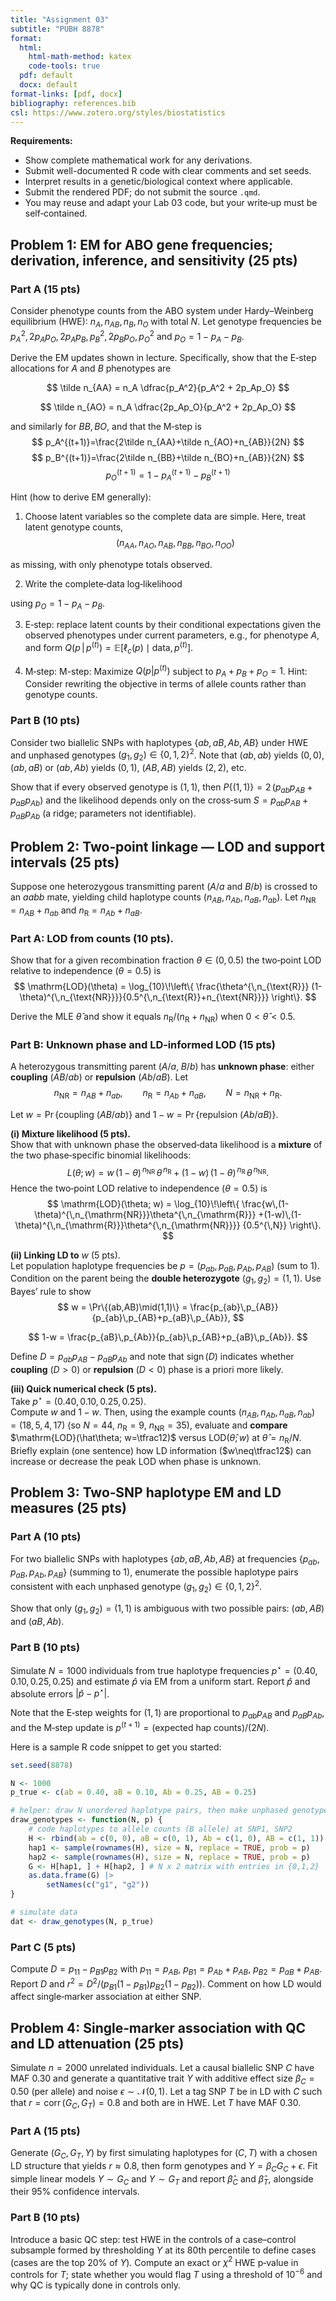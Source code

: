```yaml
---
title: "Assignment 03"
subtitle: "PUBH 8878"
format:
  html:
    html-math-method: katex
    code-tools: true
  pdf: default
  docx: default
format-links: [pdf, docx]
bibliography: references.bib
csl: https://www.zotero.org/styles/biostatistics
---
```


**Requirements:**

-   Show complete mathematical work for any derivations.
-   Submit well-documented R code with clear comments and set seeds.
-   Interpret results in a genetic/biological context where applicable.
-   Submit the rendered PDF; do not submit the source `.qmd`.
-   You may reuse and adapt your Lab 03 code, but your write‑up must be self‑contained.

## Problem 1: EM for ABO gene frequencies; derivation, inference, and sensitivity (25 pts)

### Part A (15 pts)

Consider phenotype counts from the ABO system under Hardy–Weinberg equilibrium (HWE): $n_A, n_{AB}, n_B, n_O$ with total $N$. Let genotype frequencies be $p_A^2, 2p_Ap_O, 2p_Ap_B, p_B^2, 2p_Bp_O, p_O^2$ and $p_O = 1 - p_A - p_B$.

Derive the EM updates shown in lecture. Specifically, show that the E‑step allocations for $A$ and $B$ phenotypes are

$$
\tilde n_{AA} = n_A \dfrac{p_A^2}{p_A^2 + 2p_Ap_O}
$$

$$
\tilde n_{AO} = n_A \dfrac{2p_Ap_O}{p_A^2 + 2p_Ap_O}
$$

and similarly for $BB, BO$, and that the M‑step is $$
p_A^{(t+1)}=\frac{2\tilde n_{AA}+\tilde n_{AO}+n_{AB}}{2N}
$$ $$
p_B^{(t+1)}=\frac{2\tilde n_{BB}+\tilde n_{BO}+n_{AB}}{2N}
$$ $$
p_O^{(t+1)}=1-p_A^{(t+1)}-p_B^{(t+1)}
$$

Hint (how to derive EM generally):

1)  Choose latent variables so the complete data are simple. Here, treat latent genotype counts, $$
    (n_{AA}, n_{AO}, n_{AB}, n_{BB}, n_{BO}, n_{OO})
    $$

as missing, with only phenotype totals observed.

2)  Write the complete‑data log‑likelihood

\begin{align*}
\ell_c(p_A,p_B) =
& n_{AA}\log p_A^2 + n_{AO}\log(2p_Ap_O) + n_{AB}\log(2p_Ap_B) + \\ 
& n_{BB}\log p_B^2 + n_{BO}\log(2p_Bp_O) + n_{OO}\log p_O^2
\end{align*}

using $p_O=1-p_A-p_B$.

3.  E‑step: replace latent counts by their conditional expectations given the observed phenotypes under current parameters, e.g., for phenotype $A$, and form $Q(p\,|\,p^{(t)}) = \mathbb E[\ell_c(p)\mid\text{data}, p^{(t)}]$.

4.  M‑step: M-step: Maximize $Q(p|p^{(t)})$ subject to $p_A + p_B + p_O = 1$. Hint: Consider rewriting the objective in terms of allele counts rather than genotype counts.

### Part B (10 pts)

Consider two biallelic SNPs with haplotypes $\{ab, aB, Ab, AB\}$ under HWE and unphased genotypes $(g_1,g_2)\in\{0,1,2\}^2$. Note that $(ab, ab)$ yields $(0,0)$, $(ab, aB)$ or $(ab, Ab)$ yields $(0,1)$, $(AB, AB)$ yields $(2,2)$, etc.

Show that if every observed genotype is $(1,1)$, then $P\{(1,1)\}=2\,\big(p_{ab}p_{AB}+p_{aB}p_{Ab}\big)$ and the likelihood depends only on the cross‑sum $S=p_{ab}p_{AB}+p_{aB}p_{Ab}$ (a ridge; parameters not identifiable).

## Problem 2: Two‑point linkage — LOD and support intervals (25 pts)

Suppose one heterozygous transmitting parent ($A/a$ and $B/b$) is crossed to an $aabb$ mate, yielding child haplotype counts $(n_{AB}, n_{Ab}, n_{aB}, n_{ab})$. Let $n_{\text{NR}}=n_{AB}+n_{ab}$ and $n_{\text{R}}=n_{Ab}+n_{aB}$.

### Part A: LOD from counts (10 pts).

Show that for a given recombination fraction $\theta\in(0,0.5)$ the two‑point LOD relative to independence ($\theta=0.5$) is $$
\mathrm{LOD}(\theta) 
= \log_{10}\!\left\{ \frac{\theta^{\,n_{\text{R}}} (1-\theta)^{\,n_{\text{NR}}}}{0.5^{\,n_{\text{R}}+n_{\text{NR}}}} \right\}.
$$

Derive the MLE $\hat\theta$ and show it equals $n_{\text{R}}/(n_{\text{R}}+n_{\text{NR}})$ when $0<\hat\theta<0.5$.

### Part B: Unknown phase and LD‑informed LOD (15 pts)

A heterozygous transmitting parent $(A/a,\;B/b)$ has **unknown phase**: either **coupling** $(AB/ab)$ or **repulsion** $(Ab/aB)$. Let $$
n_{\mathrm{NR}} = n_{AB}+n_{ab},\qquad
n_{\mathrm{R}}  = n_{Ab}+n_{aB},\qquad
N=n_{\mathrm{NR}}+n_{\mathrm{R}}.
$$

Let $w=\Pr\{\text{coupling }(AB/ab)\}$ and $1-w=\Pr\{\text{repulsion }(Ab/aB)\}$.

**(i) Mixture likelihood (5 pts).**\
Show that with unknown phase the observed‑data likelihood is a **mixture** of the two phase‑specific binomial likelihoods: $$
L(\theta; w)
= w\,(1-\theta)^{\,n_{\mathrm{NR}}}\,\theta^{\,n_{\mathrm{R}}}
\;+\;
(1-w)\,(1-\theta)^{\,n_{\mathrm{R}}}\,\theta^{\,n_{\mathrm{NR}}}.
$$ Hence the two‑point LOD relative to independence $(\theta=0.5)$ is $$
\mathrm{LOD}(\theta; w)
= \log_{10}\!\left\{
\frac{w\,(1-\theta)^{\,n_{\mathrm{NR}}}\theta^{\,n_{\mathrm{R}}}
+(1-w)\,(1-\theta)^{\,n_{\mathrm{R}}}\theta^{\,n_{\mathrm{NR}}}}
{0.5^{\,N}}
\right\}.
$$

**(ii) Linking LD to** $w$ (5 pts).\
Let population haplotype frequencies be $p=(p_{ab}, p_{aB}, p_{Ab}, p_{AB})$ (sum to 1).\
Condition on the parent being the **double heterozygote** $(g_1,g_2)=(1,1)$. Use Bayes’ rule to show $$
w
= \Pr\{(ab,AB)\mid(1,1)\}
= \frac{p_{ab}\,p_{AB}}{p_{ab}\,p_{AB}+p_{aB}\,p_{Ab}},
$$

$$
1-w
= \frac{p_{aB}\,p_{Ab}}{p_{ab}\,p_{AB}+p_{aB}\,p_{Ab}}.
$$

Define $D = p_{ab}p_{AB}-p_{aB}p_{Ab}$ and note that $\operatorname{sign}(D)$ indicates whether **coupling** ($D>0$) or **repulsion** ($D<0$) phase is a priori more likely.

**(iii) Quick numerical check (5 pts).**\
Take $p^\star=(0.40,\,0.10,\,0.25,\,0.25)$.\
Compute $w$ and $1-w$. Then, using the example counts $(n_{AB}, n_{Ab}, n_{aB}, n_{ab})=(18, 5, 4, 17)$ (so $N=44$, $n_{\mathrm{R}}=9$, $n_{\mathrm{NR}}=35$), evaluate and **compare** $\mathrm{LOD}(\hat\theta; w=\tfrac12)$ versus $\mathrm{LOD}(\hat\theta; w)$ at $\hat\theta = n_{\mathrm{R}}/N$.\
Briefly explain (one sentence) how LD information ($w\neq\tfrac12$) can increase or decrease the peak LOD when phase is unknown.

## Problem 3: Two‑SNP haplotype EM and LD measures (25 pts)

### Part A (10 pts)

For two biallelic SNPs with haplotypes $\{ab, aB, Ab, AB\}$ at frequencies $\{p_{ab},p_{aB},p_{Ab},p_{AB}\}$ (summing to 1), enumerate the possible haplotype pairs consistent with each unphased genotype $(g_1,g_2)\in\{0,1,2\}^2$.

Show that only $(g_1,g_2)=(1,1)$ is ambiguous with two possible pairs: $(ab,AB)$ and $(aB,Ab)$.

### Part B (10 pts)

Simulate $N=1000$ individuals from true haplotype frequencies $p^{\star}=(0.40,0.10,0.25,0.25)$ and estimate $\hat p$ via EM from a uniform start. Report $\hat p$ and absolute errors $|\hat p - p^{\star}|$.

Note that the E‑step weights for $(1,1)$ are proportional to $p_{ab}p_{AB}$ and $p_{aB}p_{Ab}$, and the M‑step update is $p^{(t+1)}=\text{(expected hap counts)}/(2N)$.

Here is a sample R code snippet to get you started:

```r
set.seed(8878)

N <- 1000
p_true <- c(ab = 0.40, aB = 0.10, Ab = 0.25, AB = 0.25)

# helper: draw N unordered haplotype pairs, then make unphased genotypes (g1,g2)
draw_genotypes <- function(N, p) {
    # code haplotypes to allele counts (B allele) at SNP1, SNP2
    H <- rbind(ab = c(0, 0), aB = c(0, 1), Ab = c(1, 0), AB = c(1, 1))
    hap1 <- sample(rownames(H), size = N, replace = TRUE, prob = p)
    hap2 <- sample(rownames(H), size = N, replace = TRUE, prob = p)
    G <- H[hap1, ] + H[hap2, ] # N x 2 matrix with entries in {0,1,2}
    as.data.frame(G) |>
        setNames(c("g1", "g2"))
}

# simulate data
dat <- draw_genotypes(N, p_true)
```

### Part C (5 pts)

Compute $D = p_{11} - p_{B1}p_{B2}$ with $p_{11}=p_{AB}$, $p_{B1}=p_{Ab}+p_{AB}$, $p_{B2}=p_{aB}+p_{AB}$. Report $D$ and $r^2 = D^2/(p_{B1}(1-p_{B1})p_{B2}(1-p_{B2}))$. Comment on how LD would affect single‑marker association at either SNP.

## Problem 4: Single‑marker association with QC and LD attenuation (25 pts)

Simulate $n=2000$ unrelated individuals. Let a causal biallelic SNP $C$ have MAF $0.30$ and generate a quantitative trait $Y$ with additive effect size $\beta_C=0.50$ (per allele) and noise $\epsilon\sim\mathcal N(0,1)$. Let a tag SNP $T$ be in LD with $C$ such that $r=\operatorname{corr}(G_C,G_T)=0.8$ and both are in HWE. Let $T$ have MAF $0.30$.

### Part A (15 pts)

Generate $(G_C,G_T,Y)$ by first simulating haplotypes for $(C,T)$ with a chosen LD structure that yields $r\approx 0.8$, then form genotypes and $Y=\beta_C G_C + \epsilon$. Fit simple linear models $Y\sim G_C$ and $Y\sim G_T$ and report $\hat\beta_C$ and $\hat\beta_T$, alongside their $95\%$ confidence intervals.

### Part B (10 pts)

Introduce a basic QC step: test HWE in the controls of a case–control subsample formed by thresholding $Y$ at its 80th percentile to define cases (cases are the top 20% of $Y$). Compute an exact or $\chi^2$ HWE p‑value in controls for $T$; state whether you would flag $T$ using a threshold of $10^{-6}$ and why QC is typically done in controls only.